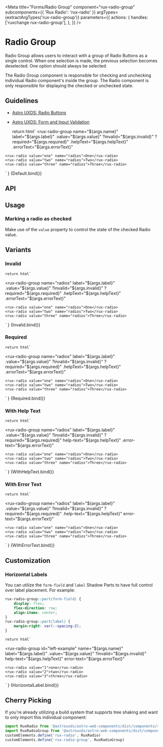 
<Meta
    title="Forms/Radio Group"
    component="rux-radio-group"
    subcomponents={{ 'Rux Radio': 'rux-radio' }}
    argTypes={extractArgTypes('rux-radio-group')}
    parameters={{
        actions: {
            handles: ['ruxchange rux-radio-group'],
        },
    }}
/>

# Radio Group

Radio Group allows users to interact with a group of Radio Buttons as a single control. When one selection is made, the previous selection becomes deselected. One option should always be selected.

The Radio Group component is responsible for checking and unchecking individual Radio component's inside the group. The Radio component is only responsible for displaying the checked or unchecked state.

## Guidelines

-   [Astro UXDS: Radio Buttons](https://www.astrouxds.com/ui-components/radio-button)
-   [Astro UXDS: Form and Input Validation](https://www.astrouxds.com/ui-components/validation)

    return html`
<rux-radio-group
    name="${args.name}"
    label="${args.label}"
    .value="${args.value}"
    ?invalid="${args.invalid}"
    ?required="${args.required}"
    .helpText="${args.helpText}"
    .errorText="${args.errorText}"
>
    <rux-radio value="one" name="radios">One</rux-radio>
    <rux-radio value="two" name="radios">Two</rux-radio>
    <rux-radio value="three" name="radios">Three</rux-radio>
</rux-radio-group>
    `
}

<Canvas>
    <Story
        args={{
            name: 'radios',
            label: 'Radio group',
            errorText: "",
            helpText: "",
            invalid: false,
        }}
        name="Default"
    >
        {Default.bind()}
    </Story>
</Canvas>

## API

<ArgsTable of="rux-radio-group" />

## Usage

### Marking a radio as checked

Make use of the `value` property to control the state of the checked Radio value.

## Variants

### Invalid

    return html`
<rux-radio-group
    name="radios"
    label="${args.label}"
    .value="${args.value}"
    ?invalid="${args.invalid}"
    ?required="${args.required}"
    .helpText="${args.helpText}"
    .errorText="${args.errorText}"
>
    <rux-radio value="one" name="radios">One</rux-radio>
    <rux-radio value="two" name="radios">Two</rux-radio>
    <rux-radio value="three" name="radios">Three</rux-radio>
</rux-radio-group>
    `
}

<Canvas>
    <Story
        args={{
            name: 'radios',
            label: 'Radio group',
            invalid: true,
            errorText: "",
            helpText: "",
        }}
        name="Invalid"
    >
        {Invalid.bind()}
    </Story>
</Canvas>

### Required

    return html`
<rux-radio-group
    name="radios"
    label="${args.label}"
    .value="${args.value}"
    ?invalid="${args.invalid}"
    ?required="${args.required}"
    .helpText="${args.helpText}"
    .errorText="${args.errorText}"
>
    <rux-radio value="one" name="radios">One</rux-radio>
    <rux-radio value="two" name="radios">Two</rux-radio>
    <rux-radio value="three" name="radios">Three</rux-radio>
</rux-radio-group>
    `
}

<Canvas>
    <Story
        args={{
            name: 'radios',
            label: 'Radio group',
            required: true,
        }}
        name="Required"
    >
        {Required.bind()}
    </Story>
</Canvas>

### With Help Text

    return html`
<rux-radio-group
    name="radios"
    label="${args.label}"
    .value="${args.value}"
    ?invalid="${args.invalid}"
    ?required="${args.required}"
    help-text="${args.helpText}"
    .error-text="${args.errorText}"
>
    <rux-radio value="one" name="radios">One</rux-radio>
    <rux-radio value="two" name="radios">Two</rux-radio>
    <rux-radio value="three" name="radios">Three</rux-radio>
</rux-radio-group>
    `
}

<Canvas>
    <Story
        args={{
            name: 'radios',
            label: 'Radio group',
            helpText: 'Help text',
            errorText: "",
            invalid: false,
        }}
        name="With Help Text"
    >
        {WithHelpText.bind()}
    </Story>
</Canvas>

### With Error Text

    return html`
<rux-radio-group
    name="radios"
    label="${args.label}"
    .value="${args.value}"
    ?invalid="${args.invalid}"
    ?required="${args.required}"
    .help-text="${args.helpText}"
    error-text="${args.errorText}"
>
    <rux-radio value="one" name="radios">One</rux-radio>
    <rux-radio value="two" name="radios">Two</rux-radio>
    <rux-radio value="three" name="radios">Three</rux-radio>
</rux-radio-group>
    `
}

<Canvas>
    <Story
        args={{
            name: 'radios',
            label: 'Radio group',
            errorText: 'Error text',
            helpText: "",
            invalid: false
        }}
        name="With Error Text"
    >
        {WithErrorText.bind()}
    </Story>
</Canvas>

## Customization

### Horizontal Labels

You can utilize the `form-field` and `label` Shadow Parts to have full control over label placement. For example:

```css
rux-radio-group::part(form-field) {
    display: flex;
    flex-direction: row;
    align-items: center;
}
rux-radio-group::part(label) {
    margin-right: var(--spacing-2);
}
```

    return html`
<style>
    #left-example::part(form-field) {
        display: flex;
        flex-direction: row;
    }
    #left-example::part(label) {
        margin-right: var(--spacing-2);
    }
</style>
<rux-radio-group
    id="left-example"
    name="${args.name}"
    label="${args.label}"
    .value="${args.value}"
    ?invalid="${args.invalid}"
    help-text="${args.helpText}"
    error-text="${args.errorText}"
>
    <rux-radio value="1">one</rux-radio>
    <rux-radio value="2">two</rux-radio>
    <rux-radio value="3">three</rux-radio>
</rux-radio-group>
    `
}

<Canvas>
    <Story
        name="Horizontal Label"
        args={{
            name: 'radios',
            label: 'Label',
            errorText: "",
            helpText: "",
            invalid: false
        }}
    >
        {HorizontalLabel.bind()}
    </Story>
</Canvas>

## Cherry Picking

If you're already utilizing a build system that supports tree shaking and want to only import this individual component:

```js
import RuxRadio from '@astrouxds/astro-web-components/dist/components/rux-radio.js'
import RuxRadioGroup from '@astrouxds/astro-web-components/dist/components/rux-radio-group.js'
customElements.define('rux-radio', RuxRadio)
customElements.define('rux-radio-group', RuxRadioGroup)
```
